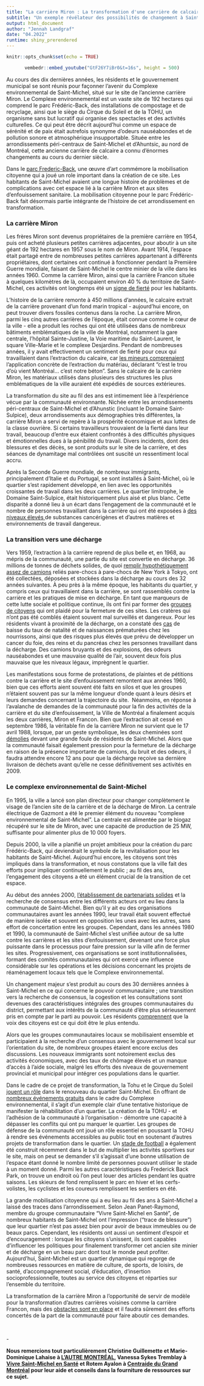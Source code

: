 ```yaml
---
title: "La carrière Miron : La transformation d'une carrière de calcaire industrielle en un complexe environnemental florissant "
subtitle: "Un exemple révélateur des possibilités de changement à Saint-Michel"  
output: html_document
author: "Jennah Landgraf"
date: "04.2022"
runtime: shiny_prerendered
---
```


```r
knitr::opts_chunk$set(echo = TRUE)
```

<center>
```r
vembedr::embed_youtube("GtF26Y7iBr0&t=16s", height = 500)
```
</center>

<p>Au cours des dix derni&egrave;res ann&eacute;es, les r&eacute;sidents et le gouvernement municipal se sont r&eacute;unis pour fa&ccedil;onner l'avenir du Complexe environnemental de Saint-Michel, situ&eacute; sur le site de l'ancienne carri&egrave;re Miron. Le Complexe environnemental est un vaste site de 192 hectares qui comprend le parc Frédéric-Back, des installations de compostage et de recyclage, ainsi que le si&egrave;ge du Cirque du Soleil et de la TOHU, un organisme sans but lucratif qui organise des spectacles et des activit&eacute;s culturelles. Ce qui peut &ecirc;tre d&eacute;crit aujourd'hui comme un espace de s&eacute;r&eacute;nit&eacute; et de paix &eacute;tait autrefois synonyme d'odeurs naus&eacute;abondes et de pollution sonore et atmosph&eacute;rique insupportable. Situ&eacute;e entre les arrondissements p&eacute;ri-centraux de Saint-Michel et d'Ahuntsic, au nord de Montr&eacute;al, cette ancienne carri&egrave;re de calcaire a connu d'&eacute;normes changements au cours du dernier si&egrave;cle.&nbsp;</p>
<p>Dans le <a href="https://montreal.ca/articles/le-parc-frederic-back-une-metamorphose-unique-18997">parc Frederic-Back</a>, une œuvre d’art comm&eacute;more la mobilisation citoyenne qui a joué un role important dans la création de ce site. Les habitants de Saint-Michel avaient une longue histoire de probl&egrave;mes et de complications avec cet espace li&eacute; &agrave; la carri&egrave;re Miron et aux sites d'enfouissement sanitaire. La mobilisation citoyenne pour le parc Fr&eacute;d&eacute;ric-Back fait d&eacute;sormais partie int&eacute;grante de l'histoire de cet arrondissement en transformation.&nbsp;</p>
### La carri&egrave;re Miron
<p>Les fr&egrave;res Miron sont devenus propri&eacute;taires de la premi&egrave;re carri&egrave;re en 1954, puis ont achet&eacute; plusieurs petites carri&egrave;res adjacentes, pour aboutir &agrave; un site g&eacute;ant de 192 hectares en 1957 sous le nom de Miron. Avant 1914, l'espace &eacute;tait partag&eacute; entre de nombreuses petites carri&egrave;res appartenant &agrave; diff&eacute;rents propri&eacute;taires, dont certaines ont continu&eacute; &agrave; fonctionner pendant la Premi&egrave;re Guerre mondiale, faisant de Saint-Michel le centre minier de la ville dans les ann&eacute;es 1960. Comme la carri&egrave;re Miron, ainsi que la carri&egrave;re Francon situ&eacute;e &agrave; quelques kilom&egrave;tres de l&agrave;, occupaient environ 40 % du territoire de Saint-Michel, ces activit&eacute;s ont longtemps &eacute;t&eacute; un <a href="https://vdocuments.pub/la-petite-histoire-de-saint-michel.html">signe de fiert&eacute;</a> pour les habitants.</p>
<p>L'histoire de la carri&egrave;re remonte &agrave; 450 millions d'ann&eacute;es, le calcaire extrait de la carri&egrave;re provenant d'un fond marin tropical - aujourd'hui encore, on peut trouver divers fossiles contenus dans la roche. La carri&egrave;re Miron, parmi les cinq autres carri&egrave;res de l'&eacute;poque, &eacute;tait connue comme le c&oelig;ur de la ville - elle a produit les roches qui ont &eacute;t&eacute; utilis&eacute;es dans de nombreux b&acirc;timents embl&eacute;matiques de la ville de Montr&eacute;al, notamment la gare centrale, l'h&ocirc;pital Sainte-Justine, la Voie maritime du Saint-Laurent, le square Ville-Marie et le complexe Desjardins. Pendant de nombreuses ann&eacute;es, il y avait effectivement un sentiment de fiert&eacute; pour ceux qui travaillaient dans l'extraction du calcaire, car <a href="https://www.arrondissement.com/eng/tout-get-document/u1224-legendary-quarries-saint-michel">les mineurs comprenaient</a> l'application concr&egrave;te de l'extraction du mat&eacute;riau, d&eacute;clarant "c'est le trou d'o&ugrave; vient Montr&eacute;al... c'est notre b&eacute;ton". Sans le calcaire de la carri&egrave;re Miron, les mat&eacute;riaux utilis&eacute;s dans plusieurs des structures les plus embl&eacute;matiques de la ville auraient &eacute;t&eacute; exp&eacute;di&eacute;s de sources ext&eacute;rieures.</p>
<p>La transformation du site au fil des ans est intimement li&eacute;e &agrave; l'exp&eacute;rience v&eacute;cue par la communaut&eacute; environnante. Nich&eacute;e entre les arrondissements p&eacute;ri-centraux de Saint-Michel et d'Ahunstic (incluant le Domaine Saint-Sulpice), deux arrondissements aux d&eacute;mographies tr&egrave;s diff&eacute;rentes, la carri&egrave;re Miron a servi de rep&egrave;re &agrave; la prosp&eacute;rit&eacute; &eacute;conomique et aux luttes de la classe ouvri&egrave;re. Si certains travailleurs trouvaient de la fiert&eacute; dans leur travail, beaucoup d'entre eux &eacute;taient confront&eacute;s &agrave; des difficult&eacute;s physiques et &eacute;motionnelles dues &agrave; la p&eacute;nibilit&eacute; du travail. Divers incidents, dont des blessures et des d&eacute;c&egrave;s, se sont produits sur le site de la carri&egrave;re, et des s&eacute;ances de dynamitage mal contr&ocirc;l&eacute;es ont suscit&eacute; un ressentiment local accru.</p>
<p>Apr&egrave;s la Seconde Guerre mondiale, de nombreux immigrants, principalement d'Italie et du Portugal, se sont install&eacute;s &agrave; Saint-Michel, o&ugrave; le quartier s'est rapidement d&eacute;velopp&eacute;, en lien avec les opportunit&eacute;s croissantes de travail dans les deux carri&egrave;res. Le quartier limitrophe, le Domaine Saint-Sulpice, &eacute;tait historiquement plus ais&eacute; et plus blanc. Cette disparité a donné lieu à un écart dans l'engagement de la communauté et le nombre de personnes travaillant dans la carrière qui ont été exposées à <a href="https://papyrus.bib.umontreal.ca/xmlui/handle/1866/23757">des niveaux élevés </a> de substances cancérigènes et d'autres matières et environnements de travail dangereux.</p>
### La transition vers une d&eacute;charge
<p>Vers 1959, l'extraction &agrave; la carri&egrave;re reprend de plus belle et, en 1968, au m&eacute;pris de la communaut&eacute;, une partie du site est convertie en d&eacute;charge. 36 millions de tonnes de d&eacute;chets solides, de quoi <a href="https://mitpress.universitypressscholarship.com/view/10.7551/mitpress/9780262034951.001.0001/upso-9780262034951-chapter-003">remplir hypoth&eacute;tiquement assez de camions</a> reli&eacute;s pare-chocs &agrave; pare-chocs de New York &agrave; Tokyo, ont &eacute;t&eacute; collect&eacute;es, d&eacute;pos&eacute;es et stock&eacute;es dans la d&eacute;charge au cours des 32 ann&eacute;es suivantes. &Agrave; peu pr&egrave;s &agrave; la m&ecirc;me &eacute;poque, les habitants du quartier, y compris ceux qui travaillaient dans la carri&egrave;re, se sont rassembl&eacute;s contre la carri&egrave;re et les pratiques de mise en d&eacute;charge. En tant que marqueurs de cette lutte sociale et politique continue, ils ont fini par former des <a href="https://www.vivre-saint-michel.org/">groupes de citoyens</a> qui ont plaid&eacute; pour la fermeture de ces sites. Les crat&egrave;res qui n'ont pas &eacute;t&eacute; combl&eacute;s &eacute;taient souvent mal surveill&eacute;s et dangereux. Pour les r&eacute;sidents vivant &agrave; proximit&eacute; de la d&eacute;charge, on a constat&eacute; des <a href="https://mural.maynoothuniversity.ie/5057/1/Aoife_Catriona_Drumm_20140620142635.pdf">cas</a> de baisse du taux de natalit&eacute; et de naissances pr&eacute;matur&eacute;es chez les nourrissons, ainsi que des risques plus &eacute;lev&eacute;s que pr&eacute;vu de d&eacute;velopper un cancer du foie, des reins et du pancr&eacute;as chez les personnes travaillant dans la d&eacute;charge. Des camions bruyants et des explosions, des odeurs naus&eacute;abondes et une mauvaise qualit&eacute; de l'air, souvent deux fois plus mauvaise que les niveaux l&eacute;gaux, impr&egrave;gnent le quartier.</p>
<p>Les manifestations sous forme de protestations, de plaintes et de p&eacute;titions contre la carri&egrave;re et le site d'enfouissement remontent aux ann&eacute;es 1960, bien que ces efforts aient souvent &eacute;t&eacute; faits en silos et que les groupes n'&eacute;taient souvent pas sur la m&ecirc;me longueur d'onde quant &agrave; leurs d&eacute;sirs et leurs demandes concernant la trajectoire du site.&nbsp; N&eacute;anmoins, en r&eacute;ponse &agrave; l'avalanche de demandes de la communaut&eacute; pour la fin des activit&eacute;s de la carri&egrave;re et du site d'enfouissement, la Ville de Montr&eacute;al a finalement acquis les deux carri&egrave;res, Miron et Francon. Bien que l'extraction ait cess&eacute; en septembre 1986, la v&eacute;ritable fin de la carri&egrave;re Miron ne survient que le 17 avril 1988, lorsque, par un geste symbolique, les deux chemin&eacute;es sont <a href="https://numerique.banq.qc.ca/patrimoine/details/52327/1984845?docref=O68CZ3rUq3q-_yRZs7KCwg">d&eacute;molies</a> devant une grande foule de r&eacute;sidents de Saint-Michel. Alors que la communaut&eacute; faisait &eacute;galement pression pour la fermeture de la d&eacute;charge en raison de la pr&eacute;sence importante de camions, du bruit et des odeurs, il faudra attendre encore 12 ans pour que la d&eacute;charge re&ccedil;oive sa derni&egrave;re livraison de d&eacute;chets avant qu'elle ne cesse d&eacute;finitivement ses activit&eacute;s en 2009.&nbsp;</p>
### Le complexe environnemental de Saint-Michel
<p>En 1995, la ville a lanc&eacute; son plan directeur pour changer compl&egrave;tement le visage de l'ancien site de la carri&egrave;re et de la d&eacute;charge de Miron. La centrale &eacute;lectrique de Gazmont a &eacute;t&eacute; le premier &eacute;l&eacute;ment du nouveau "complexe environnemental de Saint-Michel". La centrale est aliment&eacute;e par le biogaz r&eacute;cup&eacute;r&eacute; sur le site de Miron, avec une capacit&eacute; de production de 25 MW, suffisante pour alimenter plus de 10 000 foyers.&nbsp;</p>
<p>Depuis 2000, la ville a planifi&eacute; un projet ambitieux pour la cr&eacute;ation du parc Fr&eacute;d&eacute;ric-Back, qui deviendrait le symbole de la revitalisation pour les habitants de Saint-Michel. Aujourd'hui encore, les citoyens sont tr&egrave;s impliqu&eacute;s dans la transformation, et nous constatons que la ville fait des efforts pour impliquer continuellement le public ; au fil des ans, l'engagement des citoyens a &eacute;t&eacute; un &eacute;l&eacute;ment crucial de la transition de cet espace.</p>
<p>Au d&eacute;but des ann&eacute;es 2000, <a href="https://www.jstor.org/stable/pdf/26195295.pdf">l'&eacute;tablissement de partenariats solides</a> et la recherche de consensus entre les diff&eacute;rents acteurs ont eu lieu dans la communaut&eacute; de Saint-Michel. Bien qu'il y ait eu des organisations communautaires avant les ann&eacute;es 1990, leur travail &eacute;tait souvent effectu&eacute; de mani&egrave;re isol&eacute;e et souvent en opposition les unes avec les autres, sans effort de concertation entre les groupes. Cependant, dans les ann&eacute;es 1980 et 1990, la communaut&eacute; de Saint-Michel s'est unifi&eacute;e autour de sa lutte contre les carri&egrave;res et les sites d'enfouissement, devenant une force plus puissante dans le processus pour faire pression sur la ville afin de fermer les sites. Progressivement, ces organisations se sont institutionnalis&eacute;es, formant des comit&eacute;s communautaires qui ont exercé une influence consid&eacute;rable sur les op&eacute;rations et les d&eacute;cisions concernant les projets de r&eacute;am&eacute;nagement locaux tels que le Complexe environnemental.&nbsp;</p>
<p>Un changement majeur s'est produit au cours des 30 derni&egrave;res ann&eacute;es &agrave; Saint-Michel en ce qui concerne le pouvoir communautaire ; une transition vers la recherche de consensus, la cogestion et les consultations sont devenues des caract&eacute;ristiques int&eacute;grales des groupes communautaires du district, permettant aux int&eacute;r&ecirc;ts de la communaut&eacute; d'&ecirc;tre plus s&eacute;rieusement pris en compte par le parti au pouvoir. Les r&eacute;sidents <a href="https://mtltimes.ca/montreal/st-michel-residents-demonstrate-over-cityaes-plans-for-francon-quarry/">comprennent</a> que la voix des citoyens est ce qui doit &ecirc;tre le plus entendu.</p>
<p>Alors que les groupes communautaires locaux se mobilisaient ensemble et participaient &agrave; la recherche d'un consensus avec le gouvernement local sur l'orientation du site, de nombreux groupes &eacute;taient encore exclus des discussions. Les nouveaux immigrants sont notoirement exclus des activit&eacute;s &eacute;conomiques, avec des taux de ch&ocirc;mage &eacute;lev&eacute;s et un manque d'acc&egrave;s &agrave; l'aide sociale, malgr&eacute; les efforts des niveaux de gouvernement provincial et municipal pour int&eacute;grer ces populations dans le quartier.</p>
<p>Dans le cadre de ce projet de transformation, la Tohu et le Cirque du Soleil <a href="https://books.google.ca/books?hl=en&amp;lr=&amp;id=UQPQnfKv5w0C&amp;oi=fnd&amp;pg=PA83&amp;dq=miron+limestone+quarry+montreal+resident+experience+community+&amp;ots=-roSwEQyQD&amp;sig=MINI_YbCqs-XIZOhuTlbSLWMXdc#v=onepage&amp;q&amp;f=false">jouent un r&ocirc;le</a> dans le renouveau du quartier Saint-Michel. En offrant de <a href="https://tohu.ca/en">nombreux &eacute;v&eacute;nements gratuits</a> dans le cadre du Complexe environnemental, il s'agit d'un exemple clair d'une tentative historique de manifester la r&eacute;habilitation d'un quartier. La cr&eacute;ation de la TOHU - et l'adh&eacute;sion de la communaut&eacute; &agrave; l'organisation - d&eacute;montre une capacit&eacute; &agrave; d&eacute;passer les conflits qui ont pu marquer le quartier. Les groupes de d&eacute;fense de la communaut&eacute; ont jou&eacute; un r&ocirc;le essentiel en poussant la TOHU &agrave; rendre ses &eacute;v&eacute;nements accessibles au public tout en soutenant d'autres projets de transformation dans le quartier. Un <a href="https://www.reminetwork.com/articles/a-look-at-montreals-new-soccer-stadium-design/">stade de football</a> a &eacute;galement &eacute;t&eacute; construit r&eacute;cemment dans le but de multiplier les activit&eacute;s sportives sur le site, mais on peut se demander s'il s'agissait d'une bonne utilisation de l'espace &eacute;tant donn&eacute; le nombre limit&eacute; de personnes pouvant utiliser le stade &agrave; un moment donn&eacute;. Parmi les autres caract&eacute;ristiques du Frederick Back Park, on trouve un endroit o&ugrave; l'on peut louer des articles pendant les quatre saisons. Les skieurs de fond remplissent le parc en hiver et les cerfs-volistes, les cyclistes et les coureurs remplissent les sentiers en &eacute;t&eacute;.&nbsp;</p>
<p>La grande mobilisation citoyenne qui a eu lieu au fil des ans &agrave; Saint-Michel a laiss&eacute; des traces dans l'arrondissement. Selon Jean Panet-Raymond, membre du groupe communautaire "Vivre Saint-Michel en Sant&eacute;", de nombreux habitants de Saint-Michel ont l'impression ("trace de blessure") que leur quartier n'est pas assez bien pour avoir de beaux immeubles ou de beaux parcs. Cependant, les r&eacute;sidents ont aussi un sentiment d'espoir et d'encouragement : lorsque les citoyens s'unissent, ils sont capables d'influencer les politiques pour finalement transformer cet ancien site minier et de d&eacute;charge en un beau parc dont tout le monde peut profiter. Aujourd'hui, Saint-Michel est un quartier dynamique qui regorge de nombreuses ressources en mati&egrave;re de culture, de sports, de loisirs, de sant&eacute;, d'accompagnement social, d'&eacute;ducation, d'insertion socioprofessionnelle, toutes au service des citoyens et r&eacute;parties sur l'ensemble du territoire.</p>
<p>La transformation de la carri&egrave;re Miron a l'opportunit&eacute; de servir de mod&egrave;le pour la transformation d'autres carri&egrave;res voisines comme la carri&egrave;re Francon, mais des <a href="https://mtltimes.ca/montreal/st-michel-residents-demonstrate-over-cityaes-plans-for-francon-quarry/">obstacles sont en place</a> et il faudra s&ucirc;rement des efforts concert&eacute;s de la part de la communaut&eacute; pour faire aboutir ces demandes.</p>
<p>&nbsp;</p>
<p>-&nbsp;</p>
<p><strong>Nous remercions tout particuli&egrave;rement Christine Guillemette et Marie-Dominique Lahaise &agrave; </strong><a href="http://www.autremontreal.com"><strong>L&rsquo;AUTRE MONTR&Eacute;AL</strong></a><strong>, Vanessa Sykes Tremblay &agrave; </strong><a href="https://www.vivre-saint-michel.org/"><strong>Vivre Saint-Michel en Sant&eacute;</strong></a><strong> et Rotem Ayalon &agrave; </strong><a href="https://www.centraide-mtl.org/"><strong>Centraide du Grand Montr&eacute;al</strong></a><strong> pour leur aide et conseils dans la fourniture de ressources sur ce sujet.&nbsp;</strong>&nbsp;</p>